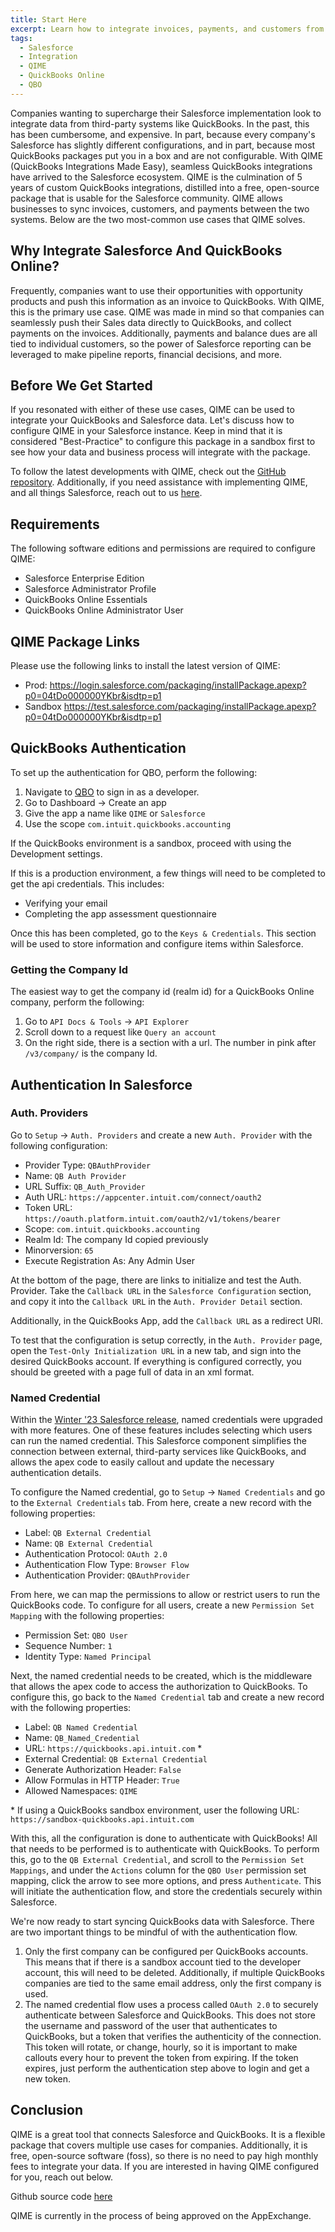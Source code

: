 ```yaml
---
title: Start Here
excerpt: Learn how to integrate invoices, payments, and customers from Salesforce to Quickbooks Online.
tags:
  - Salesforce
  - Integration
  - QIME
  - QuickBooks Online
  - QBO
---
```



Companies wanting to supercharge their Salesforce implementation look to integrate data from third-party systems like QuickBooks. In the past, this has been cumbersome, and expensive. In part, because every company's Salesforce has slightly different configurations, and in part, because most QuickBooks packages put you in a box and are not configurable. With QIME (QuickBooks Integrations Made Easy), seamless QuickBooks integrations have arrived to the Salesforce ecosystem. QIME is the culmination of 5 years of custom QuickBooks integrations, distilled into a free, open-source package that is usable for the Salesforce community. QIME allows businesses to sync invoices, customers, and payments between the two systems. Below are the two most-common use cases that QIME solves.

## Why Integrate Salesforce And QuickBooks Online?

Frequently, companies want to use their opportunities with opportunity products and push this information as an invoice to QuickBooks. With QIME, this is the primary use case. QIME was made in mind so that companies can seamlessly push their Sales data directly to QuickBooks, and collect payments on the invoices. Additionally, payments and balance dues are all tied to individual customers, so the power of Salesforce reporting can be leveraged to make pipeline reports, financial decisions, and more.

## Before We Get Started

If you resonated with either of these use cases, QIME can be used to integrate your QuickBooks and Salesforce data. Let's discuss how to configure QIME in your Salesforce instance. Keep in mind that it is considered "Best-Practice" to configure this package in a sandbox first to see how your data and business process will integrate with the package.

To follow the latest developments with QIME, check out the [GitHub repository](https://github.com/jawills/QIME). Additionally, if you need assistance with implementing QIME, and all things Salesforce, reach out to us [here](https://www.g2technologies.com/contact-us).

## Requirements

The following software editions and permissions are required to configure QIME:

- Salesforce Enterprise Edition
- Salesforce Administrator Profile
- QuickBooks Online Essentials
- QuickBooks Online Administrator User

## QIME Package Links

Please use the following links to install the latest version of QIME:

- Prod: https://login.salesforce.com/packaging/installPackage.apexp?p0=04tDo000000YKbr&isdtp=p1
- Sandbox https://test.salesforce.com/packaging/installPackage.apexp?p0=04tDo000000YKbr&isdtp=p1

## QuickBooks Authentication

To set up the authentication for QBO, perform the following:

1. Navigate to [QBO](https://developer.intuit.com/app/developer/qbo/docs/get-started) to sign in as a developer.
2. Go to Dashboard -> Create an app
3. Give the app a name like `QIME` or `Salesforce`
4. Use the scope `com.intuit.quickbooks.accounting`

If the QuickBooks environment is a sandbox, proceed with using the Development settings.

If this is a production environment, a few things will need to be completed to get the api credentials. This includes:

- Verifying your email
- Completing the app assessment questionnaire

Once this has been completed, go to the `Keys & Credentials`. This section will be used to store information and configure items within Salesforce.

### Getting the Company Id

The easiest way to get the company id (realm id) for a QuickBooks Online company, perform the following:

1. Go to `API Docs & Tools` -> `API Explorer`
2. Scroll down to a request like `Query an account`
3. On the right side, there is a section with a url. The number in pink after `/v3/company/` is the company Id.

## Authentication In Salesforce

### Auth. Providers

Go to `Setup` -> `Auth. Providers` and create a new `Auth. Provider` with the following configuration:

- Provider Type: `QBAuthProvider`
- Name: `QB Auth Provider`
- URL Suffix: `QB_Auth_Provider`
- Auth URL: `https://appcenter.intuit.com/connect/oauth2`
- Token URL: `https://oauth.platform.intuit.com/oauth2/v1/tokens/bearer`
- Scope: `com.intuit.quickbooks.accounting`
- Realm Id: The company Id copied previously
- Minorversion: `65`
- Execute Registration As: Any Admin User

At the bottom of the page, there are links to initialize and test the Auth. Provider. Take the `Callback URL` in the `Salesforce Configuration` section, and copy it into the `Callback URL` in the `Auth. Provider Detail` section.

Additionally, in the QuickBooks App, add the `Callback URL` as a redirect URI.

To test that the configuration is setup correctly, in the `Auth. Provider` page, open the `Test-Only Initialization URL` in a new tab, and sign into the desired QuickBooks account. If everything is configured correctly, you should be greeted with a page full of data in an xml format.

### Named Credential

Within the [Winter '23 Salesforce release](https://help.salesforce.com/s/articleView?id=release-notes.rn_security_other_custom_named_credentials.htm&release=240&type=5), named credentials were upgraded with more features. One of these features includes selecting which users can run the named credential. This Salesforce component simplifies the connection between external, third-party services like QuickBooks, and allows the apex code to easily callout and update the necessary authentication details.

To configure the Named credential, go to `Setup` -> `Named Credentials` and go to the `External Credentials` tab. From here, create a new record with the following properties:

- Label: `QB External Credential`
- Name: `QB External Credential`
- Authentication Protocol: `OAuth 2.0`
- Authentication Flow Type: `Browser Flow`
- Authentication Provider: `QBAuthProvider`

From here, we can map the permissions to allow or restrict users to run the QuickBooks code. To configure for all users, create a new `Permission Set Mapping` with the following properties:

- Permission Set: `QBO User`
- Sequence Number: `1`
- Identity Type: `Named Principal`

Next, the named credential needs to be created, which is the middleware that allows the apex code to access the authorization to QuickBooks. To configure this, go back to the `Named Credential` tab and create a new record with the following properties:

- Label: `QB Named Credential`
- Name: `QB_Named_Credential`
- URL: `https://quickbooks.api.intuit.com` \*
- External Credential: `QB External Credential`
- Generate Authorization Header: `False`
- Allow Formulas in HTTP Header: `True`
- Allowed Namespaces: `QIME`

\* If using a QuickBooks sandbox environment, user the following URL: `https://sandbox-quickbooks.api.intuit.com`

With this, all the configuration is done to authenticate with QuickBooks! All that needs to be performed is to authenticate with QuickBooks. To perform this, go to the `QB External Credential`, and scroll to the `Permission Set Mappings`, and under the `Actions` column for the `QBO User` permission set mapping, click the arrow to see more options, and press `Authenticate`. This will initiate the authentication flow, and store the credentials securely within Salesforce.

We're now ready to start syncing QuickBooks data with Salesforce. There are two important things to be mindful of with the authentication flow.

1. Only the first company can be configured per QuickBooks accounts. This means that if there is a sandbox account tied to the developer account, this will need to be deleted. Additionally, if multiple QuickBooks companies are tied to the same email address, only the first company is used.
2. The named credential flow uses a process called `OAuth 2.0` to securely authenticate between Salesforce and QuickBooks. This does not store the username and password of the user that authenticates to QuickBooks, but a token that verifies the authenticity of the connection. This token will rotate, or change, hourly, so it is important to make callouts every hour to prevent the token from expiring. If the token expires, just perform the authentication step above to login and get a new token.





## Conclusion

QIME is a great tool that connects Salesforce and QuickBooks. It is a flexible package that covers multiple use cases for companies. Additionally, it is free, open-source software (foss), so there is no need to pay high monthly fees to integrate your data. If you are interested in having QIME configured for you, reach out below.

Github source code [here](https://github.com/jawills/QIME)

QIME is currently in the process of being approved on the AppExchange.

